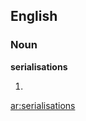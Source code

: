 ==English==

===Noun===
'''serialisations'''

# {{plural of|[[serialisation]]}}

[[ar:serialisations]]